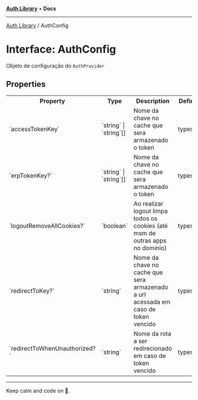 
<Meta title="Libs/Auth/interfaces/AuthConfig" />



[**Auth Library**](/?path=/docs/libs-auth-overview--page) • **Docs**

***

[Auth Library](/?path=/docs/libs-auth-overview--page) / AuthConfig

# Interface: AuthConfig

Objeto de configuração do `AuthProvider`

## Properties

<table>
<tr><th>Property</th><th>Type</th><th>Description</th><th>Defined in</th></tr>
<tr></tr>
<tr><td>`accessTokenKey`</td><td>`string` | `string`[]</td><td>Nome da chave no cache que sera armazenado o token</td><td>types.ts:73</td></tr>
<tr><td>`erpTokenKey?`</td><td>`string` | `string`[]</td><td>Nome da chave no cache que sera armazenado o token</td><td>types.ts:75</td></tr>
<tr><td>`logoutRemoveAllCookies?`</td><td>`boolean`</td><td>Ao realizar logout limpa todos os cookies (até msm de outras apps no dominio)</td><td>types.ts:81</td></tr>
<tr><td>`redirectToKey?`</td><td>`string`</td><td>Nome da chave no cache que sera armazenado a url acessada em caso de token vencido</td><td>types.ts:77</td></tr>
<tr><td>`redirectToWhenUnauthorized?`</td><td>`string`</td><td>Nome da rota a ser redirecionado em caso de token vencido</td><td>types.ts:79</td></tr>
</table>


***

Keep calm and code on 🤘.